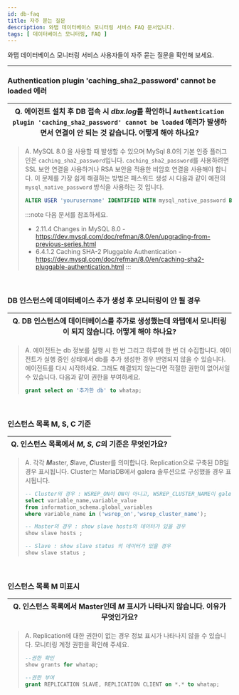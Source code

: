 ```yaml
---
id: db-faq
title: 자주 묻는 질문
description: 와탭 데이터베이스 모니터링 서비스 FAQ 문서입니다.
tags: [ 데이터베이스 모니터링, FAQ ]
---
```


와탭 데이터베이스 모니터링 서비스 사용자들이 자주 묻는 질문을 확인해 보세요. 

---

<div class ='faq'>

### Authentication plugin 'caching_sha2_password' cannot be loaded 에러

|Q. 에이전트 설치 후 DB 접속 시 *dbx.log*를 확인하니 `Authentication plugin 'caching_sha2_password' cannot be loaded` 에러가 발생하면서 연결이 안 되는 것 같습니다. 어떻게 해야 하나요?|
|---|

> A. MySQL 8.0 을 사용할 때 발생할 수 있으며 MySql 8.0의 기본 인증 플러그인은 `caching_sha2_password`입니다.  `caching_sha2_password`를 사용하려면 SSL 보안 연결을 사용하거나 RSA 보안을 적용한 비암호 연결을 사용해야 합니다. 이 문제를 가장 쉽게 해결하는 방법은 패스워드 생성 시 다음과 같이 예전의 `mysql_native_password` 방식을 사용하는 것 입니다.
>```sql
>ALTER USER 'yourusername' IDENTIFIED WITH mysql_native_password BY 'youpassword';
>```
>:::note
>다음 문서를 참조하세요.
>* 2.11.4 Changes in MySQL 8.0 - https://dev.mysql.com/doc/refman/8.0/en/upgrading-from-previous-series.html
>* 6.4.1.2 Caching SHA-2 Pluggable Authentication - https://dev.mysql.com/doc/refman/8.0/en/caching-sha2-pluggable-authentication.html
>:::

<br/>

### DB 인스턴스에 데이터베이스 추가 생성 후 모니터링이 안 될 경우

|Q. DB 인스턴스에 데이터베이스를 추가로 생성했는데 와탭에서 모니터링이 되지 않습니다. 어떻게 해야 하나요?|
|---|

>A. 에이전트는 db 정보를 실행 시 한 번 그리고 하루에 한 번 더 수집합니다. 에이전트가 실행 중인 상태에서 db를 추가 생성한 경우 반영되지 않을 수 있습니다. 에이전트를 다시 시작하세요. 그래도 해결되지 않는다면 적절한 권한이 없어서일 수 있습니다. 다음과 같이 권한을 부여하세요. 
>```sql
>grant select on '추가한 db' to whatap;
>```

<br/>

### 인스턴스 목록 M, S, C 기준

|Q. 인스턴스 목록에서 ***M***, ***S***, ***C***의 기준은 무엇인가요?|
|---|

>A. 각각 ***M***aster, ***S***lave, ***C***luster를 의미합니다. Replication으로 구축된 DB일 경우 표시됩니다. Cluster는 MariaDB에서 galera 솔루션으로 구성했을 경우 표시됩니다. 
>```sql
>-- Cluster의 경우 : WSREP_ON이 ON이 아니고, WSREP_CLUSTER_NAME이 galera일 경우
>select variable_name,variable_value 
>from information_schema.global_variables 
>where variable_name in ('wsrep_on','wsrep_cluster_name');
>
>-- Master의 경우 : show slave hosts의 데이터가 있을 경우
>show slave hosts ;
>
>-- Slave : show slave status 의 데이터가 있을 경우
>show slave status ;
>```

<br/>

### 인스턴스 목록 M 미표시

|Q. 인스턴스 목록에서 Master인데 ***M*** 표시가 나타나지 않습니다. 이유가 무엇인가요?|
|---|

>A. Replication에 대한 권한이 없는 경우 정보 표시가 나타나지 않을 수 있습니다. 모니터링 계정 권한을 확인해 주세요. 
>```sql
>--권한 확인
>show grants for whatap;
>
>--권한 부여
>grant REPLICATION SLAVE, REPLICATION CLIENT on *.* to whatap;
>```


</div>